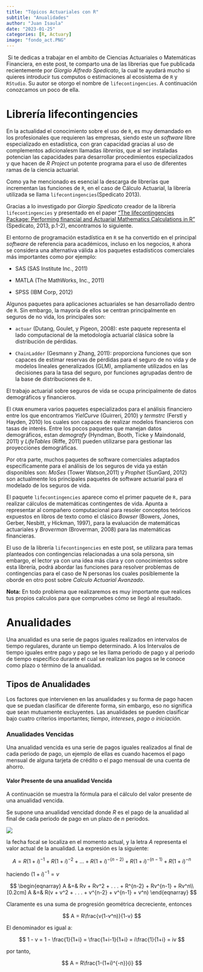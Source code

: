 ---
title: "Tópicos Actuariales con R"
subtitle: "Anualidades"
author: "Juan Isaula"
date: "2023-01-25"
categories: [R, Actuary]
image: "fondo_act.PNG"
---

 Si te dedicas a trabajar en el ambito de Ciencias Actuariales o Matemáticas Financiera, en este post, te comparto una de las librerias que fue publicada recientemente por *Giorgio Alfredo Spedicato*, la cual te ayudará mucho si quieres introducir tus computos o estimaciones al ecosistema de `R` y `RStudio`. Su autor se otorgo el nombre de `lifecontingencies`. A continuación conozcamos un poco de ella.

# Librería lifecontingencies

En la actualidad el conocimiento sobre el uso de `R`, es muy demandado en los profesionales que requieren las empresas, siendo este un *software* libre especializado en estadística, con gran capacidad gracias al uso de complementos adicionalesm llamadas *librerías*, que al ser instaladas potencian las capacidades para desarrollar procedimientos especializados y que hacen de *R Project* un potente programa para el uso de diferentes ramas de la ciencia actuarial.

Como ya he mencionado es esencial la descarga de librerías que incrementan las funciones de `R`, en el caso de Cálculo Actuarial, la librería utilizada se llama `lifecontingencies`(Spedicato 2013).

Gracias a lo investigado por *Giorgio Spedicato* creador de la librería `lifecontingencies` y presentado en el paper ["The lifecontingencies Package: Performing financial and Actuarial Mathematics Calculations in R"](https://cran.r-project.org/web/packages/lifecontingencies/vignettes/an_introduction_to_lifecontingencies_package.pdf) (Spedicato, 2013, p.1-2), encontramos lo siguiente.

El entorno de programación estadística en `R` se ha convertido en el principal *software* de referencia para académicos, incluso en los negocios, `R` ahora se considera una alternativa válida a los paquetes estadísticos comerciales más importantes como por ejemplo:

-   SAS (SAS Institute Inc., 2011)

-   MATLA (The MathWorks, Inc., 2011)

-   SPSS (IBM Corp, 2012)

Algunos paquetes para aplicaciones actuariales se han desarrollado dentro de `R`. Sin embargo, la mayoría de ellos se centran principalmente en seguros de no vida, los principales son:

-   `actuar` (Dutang, Goulet, y Pigeon, 2008): este paquete representa el lado computacional de la metodología actuarial clásica sobre la distribución de pérdidas.

-   `ChainLadder` (Gesmann y Zhang, 2011): proporciona funciones que son capaces de estimar reservas de pérdidas para el seguro de no vida y de modelos lineales generalizados (GLM), ampliamente utilizados en las decisiones para la tasa del seguro, por funciones agrupadas dentro de la base de distribuciones de `R.`

El trabajo actuarial sobre seguros de vida se ocupa principalmente de datos demográficos y financieros.

El `CRAN` enumera varios paquetes especializados para el análisis financiero entre los que encontramos *YielCurve* (Guirreri, 2010) y *termstrc* (Ferstl y Hayden, 2010) los cuales son capaces de realizar modelos financieros con tasas de interés. Entre los pocos paquetes que manejan datos demográficos, estan *demografy* (Hyndman, Booth, Ticke y Maindonald, 2011) y *LifeTables* (Riffe, 2011) pueden utilizarse para gestionar las proyecciones demográficas.

Por otra parte, muchos paquetes de software comerciales adaptados especificamente para el análisis de los seguros de vida ya están disponibles son: *MoSes* (Tower Watson,2011) y *Prophet* (SunGard, 2012) son actualmente los principales paquetes de software actuarial para el modelado de los seguros de vida.

El paquete `lifecontingencies` aparece como el primer paquete de `R,` para realizar cálculos de matemáticas contingentes de vida. Apunta a representar al compañero computacional para resoler conceptos teóricos expuestos en libros de texto como el clásico *Bowser* (Bowers, Jones, Gerber, Nesbitt, y Hickman, 1997), para la evaluación de matemáticas actuariales y *Broverman* (Broverman, 2008) para las matemáticas financieras.

El uso de la librería `lifecontingencies` en este post, se utilizara para temas planteados con contingencias relacionadas a una sola persona, sin embargo, el lector ya con una idea más clara y con conocimientos sobre esta librería, podrá abordar las funciones para resolver problemas de contingencias para el caso de N personas los cuales posiblemente la oborde en otro post sobre *Calculo Actuarial Avanzado*.

**Nota:** En todo problema que realizaremos es muy importante que realices tus propios calculos para que compruebes cómo se llegó al resultado.

# Anualidades 

Una anualidad es una serie de pagos iguales realizados en intervalos de tiempo regulares, durante un tiempo determinado. A los Intervalos de tiempo iguales entre pago y pago se les llama periodo de pago y al periodo de tiempo específico durante el cual se realizan los pagos se le conoce como plazo o término de la anualidad.

## Tipos de Anualidades 

Los factores que intervienen en las anualidades y su forma de pago hacen que se puedan clasificar de diferente forma, sin embargo, eso no significa que sean mutuamente excluyentes. Las anualidades se pueden clasificar bajo cuatro criterios importantes; *tiempo*, *intereses*, *pago o iniciación.*

### Anualidades Vencidas 

Una anualidad vencida es una serie de pagos iguales realizados al final de cada periodo de pago, un ejemplo de ellas es cuando hacemos el pago mensual de alguna tarjeta de crédito o el pago mensual de una cuenta de ahorro.

#### Valor Presente de una anualidad Vencida

A continuación se muestra la fórmula para el cálculo del valor presente de una anualidad vencida.

Se supone una anualidad vencidad donde $R$ es el pago de la anualidad al final de cada periodo de pago en un plazo de $n$ periodos.

![](im1.PNG)

la fecha focal se localiza en el momento actual, y la letra $A$ representa el valor actual de la anualidad. La expresión es la siguiente:

$$A = R(1+i)^{-1} + R(1+i)^{-2} + . . . + R(1+i)^{-(n-2)} + R(1+i)^{-(n-1)} + R(1+i)^{-n}$$

haciendo $(1+i)^{-1} = v$

$$
\begin{eqnarray}
A &=& Rv + Rv^2 + . . . + R^{n-2} + Rv^{n-1} + Rv^n\\[0.2cm]
A &=& R(v + v^2 + . . . + v^{n-2} + v^{n-1} + v^n)
\end{eqnarray}
$$

Claramente es una suma de progresión geométrica decreciente, entonces

$$
A = R\frac{v(1-v^n)}{1-v}
$$

El denominador es igual a:

$$
1 - v = 1 - \frac{1}{1+i} = \frac{1+i-1}{1+i} = i\frac{1}{1+i} = iv
$$

por tanto,

$$
A = R\frac{1-(1+i)^{-n}}{i}
$$
